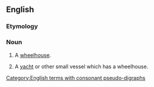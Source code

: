 ==English==

===Etymology===
{{compound|en|pilot|house}}

===Noun===
{{en-noun}}

# {{lb|en|nautical}} A [[wheelhouse]].
# A [[yacht]] or other small vessel which has a wheelhouse.

[[Category:English terms with consonant pseudo-digraphs]]
